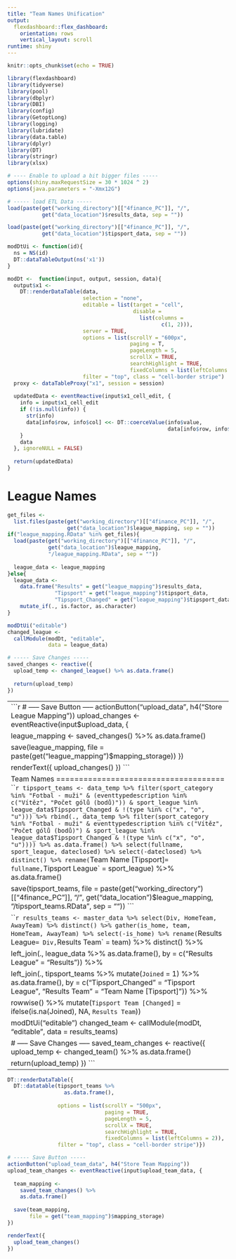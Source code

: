 ```yaml
---
title: "Team Names Unification"
output: 
  flexdashboard::flex_dashboard:
    orientation: rows
    vertical_layout: scroll
runtime: shiny
---
```


```r
knitr::opts_chunk$set(echo = TRUE)

library(flexdashboard)
library(tidyverse)
library(pool)
library(dbplyr)
library(DBI)
library(config)
library(GetoptLong)
library(logging)
library(lubridate)
library(data.table)
library(dplyr)
library(DT)
library(stringr)
library(xlsx)

# ---- Enable to upload a bit bigger files -----
options(shiny.maxRequestSize = 30 * 1024 ^ 2)
options(java.parameters = "-Xmx12G")

# ----- load ETL Data -----
load(paste(get("working_directory")[["4finance_PC"]], "/", 
           get("data_location")$results_data, sep = ""))

load(paste(get("working_directory")[["4finance_PC"]], "/", 
           get("data_location")$tipsport_data, sep = ""))
```

```r
modDtUi <- function(id){
  ns = NS(id)
  DT::dataTableOutput(ns('x1'))
} 

modDt <-  function(input, output, session, data){
  output$x1 <- 
    DT::renderDataTable(data, 
                        selection = "none", 
                        editable = list(target = "cell",
                                        disable = 
                                          list(columns = 
                                                 c(1, 2))), 
                        server = TRUE, 
                        options = list(scrollY = "600px", 
                                       paging = T,
                                       pageLength = 5,
                                       scrollX = TRUE, 
                                       searchHighlight = TRUE,
                                       fixedColumns = list(leftColumns = 2)), 
                        filter = "top", class = "cell-border stripe") 
  proxy <- dataTableProxy("x1", session = session)
  
  updatedData <- eventReactive(input$x1_cell_edit, {
    info = input$x1_cell_edit
    if (!is.null(info)) {
      str(info)
      data[info$row, info$col] <<- DT::coerceValue(info$value,
                                                   data[info$row, info$col])
    }
    data
  }, ignoreNULL = FALSE)
  
  return(updatedData)
}
```

League Names
=====================================
```r
get_files <- 
  list.files(paste(get("working_directory")[["4finance_PC"]], "/", 
                   get("data_location")$league_mapping, sep = ""))
if("league_mapping.RData" %in% get_files){
  load(paste(get("working_directory")[["4finance_PC"]], "/", 
             get("data_location")$league_mapping, 
             "/league_mapping.RData", sep = ""))
  
  league_data <- league_mapping
}else{
  league_data <- 
    data.frame("Results" = get("league_mapping")$results_data,
               "Tipsport" = get("league_mapping")$tipsport_data,
               "Tipsport_Changed" = get("league_mapping")$tipsport_data) %>%
    mutate_if(., is.factor, as.character)
}

modDtUi("editable")
changed_league <- 
  callModule(modDt, "editable", 
             data = league_data)

# ----- Save Changes -----
saved_changes <- reactive({
  upload_temp <- changed_league() %>% as.data.frame()
  
  return(upload_temp)
})
```

-----------------------------------------------------------------------
```r
# ----- Save Button -----
actionButton("upload_data", h4("Store League Mapping"))
upload_changes <- eventReactive(input$upload_data, {
  
  league_mapping <- 
    saved_changes() %>% 
    as.data.frame()
  
  save(league_mapping, 
       file = paste(get("league_mapping")$mapping_storage))
})

renderText({
  upload_changes()
})
```

Team Names
=====================================
```r
tipsport_teams <-
  data_temp %>%
  filter(sport_category %in% "Fotbal - muži" &
           (eventtypedescription %in% c("Vítěz", "Počet gólů (bodů)")) &
           sport_league %in% league_data$Tipsport_Changed & 
           !(type %in% c("x", "o", "u"))) %>%
  rbind(., data_temp %>%
          filter(sport_category %in% "Fotbal - muži" &
                   eventtypedescription %in% c("Vítěz", "Počet gólů (bodů)") &
                   sport_league %in% league_data$Tipsport_Changed & 
                   !(type %in% c("x", "o", "u")))) %>%
  as.data.frame() %>%
  select(fullname, sport_league, dateclosed) %>%
  select(-dateclosed) %>%
  distinct() %>% 
  rename(`Team Name [Tipsport]` = fullname,
         `Tipsport League` = sport_league) %>%
  as.data.frame()

save(tipsport_teams, 
     file = paste(get("working_directory")[["4finance_PC"]], "/", 
                  get("data_location")$league_mapping, "/tipsport_teams.RData", 
                  sep = ""))
```

```r
results_teams <- 
  master_data %>%
  select(Div, HomeTeam, AwayTeam) %>%
  distinct() %>%
  gather(is_home, team, HomeTeam, AwayTeam) %>%
  select(-is_home) %>%
  rename(`Results League` = Div,
         `Results Team` = team) %>%
  distinct() %>%
  
  left_join(., league_data %>% as.data.frame(), 
            by = c("Results League" = "Results")) %>%
  
  left_join(., tipsport_teams %>% 
              mutate(`Joined` = 1) %>%
              as.data.frame(), 
            by = c("Tipsport_Changed" = "Tipsport League", 
                   "Results Team" = "Team Name [Tipsport]")) %>%
  
  rowwise() %>%
  mutate(`Tipsport Team [Changed]` = 
           ifelse(is.na(Joined), NA, `Results Team`))

modDtUi("editable")
changed_team <- 
  callModule(modDt, "editable", 
             data = results_teams)

# ----- Save Changes -----
saved_team_changes <- reactive({
  upload_temp <- changed_team() %>% as.data.frame()
  
  return(upload_temp)
})
```

-----------------------------------------------------------------------
```r
DT::renderDataTable({
  DT::datatable(tipsport_teams %>%
                  as.data.frame(), 
                
                options = list(scrollY = "500px", 
                               paging = TRUE,
                               pageLength = 5,
                               scrollX = TRUE, 
                               searchHighlight = TRUE,
                               fixedColumns = list(leftColumns = 2)), 
                filter = "top", class = "cell-border stripe")})
```

```r
# ----- Save Button -----
actionButton("upload_team_data", h4("Store Team Mapping"))
upload_team_changes <- eventReactive(input$upload_team_data, {
  
  team_mapping <- 
    saved_team_changes() %>% 
    as.data.frame()
  
  save(team_mapping, 
       file = get("team_mapping")$mapping_storage)
})

renderText({
  upload_team_changes()
})
```
